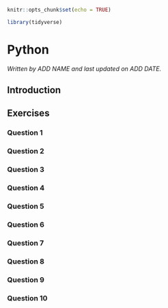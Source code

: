 
```r
knitr::opts_chunk$set(echo = TRUE)

library(tidyverse)
```

# Python

*Written by ADD NAME and last updated on ADD DATE.*

## Introduction

## Exercises

### Question 1

### Question 2

### Question 3

### Question 4

### Question 5

### Question 6

### Question 7

### Question 8

### Question 9

### Question 10
